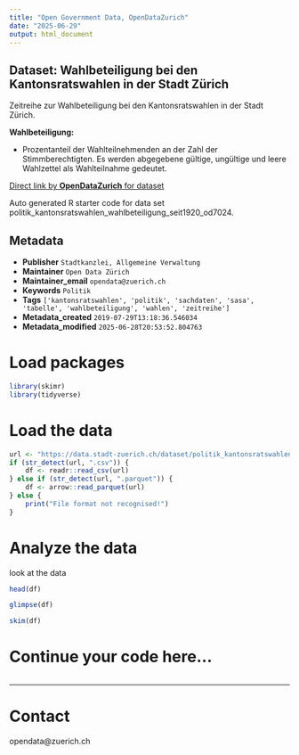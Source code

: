 ```yaml
---
title: "Open Government Data, OpenDataZurich"
date: "2025-06-29"
output: html_document
---
```


## Dataset: Wahlbeteiligung bei den Kantonsratswahlen in der Stadt Zürich

Zeitreihe zur Wahlbeteiligung bei den Kantonsratswahlen in der Stadt Zürich.



**Wahlbeteiligung:**

-  Prozentanteil der Wahlteilnehmenden an der Zahl der Stimmberechtigten. Es werden abgegebene
gültige, ungültige und leere Wahlzettel als Wahlteilnahme gedeutet.

 

[]()



[Direct link by **OpenDataZurich** for dataset](https://data.stadt-zuerich.ch/dataset/politik_kantonsratswahlen_wahlbeteiligung_seit1920_od7024)

Auto generated R starter code for data set politik_kantonsratswahlen_wahlbeteiligung_seit1920_od7024.

## Metadata

- **Publisher** `Stadtkanzlei, Allgemeine Verwaltung`
- **Maintainer** `Open Data Zürich`
- **Maintainer_email** `opendata@zuerich.ch`
- **Keywords** `Politik`
- **Tags** `['kantonsratswahlen', 'politik', 'sachdaten', 'sasa', 'tabelle', 'wahlbeteiligung', 'wahlen', 'zeitreihe']`
- **Metadata_created** `2019-07-29T13:18:36.546034`
- **Metadata_modified** `2025-06-28T20:53:52.804763`


# Load packages

```r
library(skimr)
library(tidyverse)
```

# Load the data

```r
url <- "https://data.stadt-zuerich.ch/dataset/politik_kantonsratswahlen_wahlbeteiligung_seit1920_od7024/download/POL702OD7024.csv"
if (str_detect(url, ".csv")) {
    df <- readr::read_csv(url)
} else if (str_detect(url, ".parquet")) {
    df <- arrow::read_parquet(url)
} else {
    print("File format not recognised!")
}
```

# Analyze the data

look at the data
```r
head(df)
```

```r
glimpse(df)
```

```r
skim(df)
```

# Continue your code here...

```r

```

------------------------------------------------------------------------

# Contact

opendata@zuerich.ch
